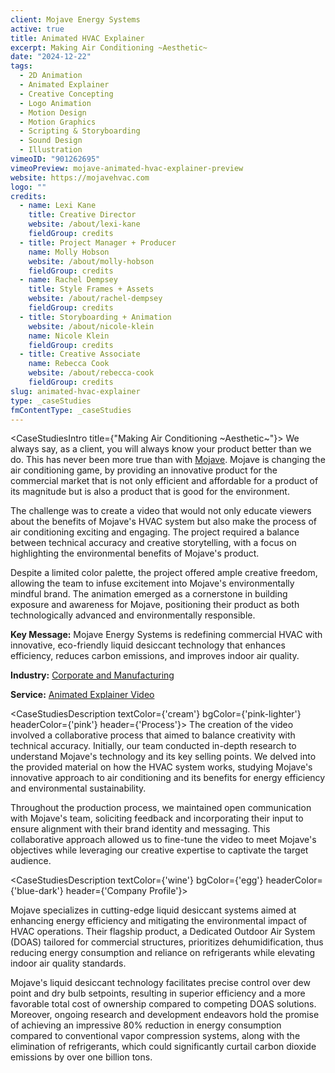 ```yaml
---
client: Mojave Energy Systems
active: true
title: Animated HVAC Explainer
excerpt: Making Air Conditioning ~Aesthetic~
date: "2024-12-22"
tags:
  - 2D Animation
  - Animated Explainer
  - Creative Concepting
  - Logo Animation
  - Motion Design
  - Motion Graphics
  - Scripting & Storyboarding
  - Sound Design
  - Illustration
vimeoID: "901262695"
vimeoPreview: mojave-animated-hvac-explainer-preview
website: https://mojavehvac.com
logo: ""
credits:
  - name: Lexi Kane
    title: Creative Director
    website: /about/lexi-kane
    fieldGroup: credits
  - title: Project Manager + Producer
    name: Molly Hobson
    website: /about/molly-hobson
    fieldGroup: credits
  - name: Rachel Dempsey
    title: Style Frames + Assets
    website: /about/rachel-dempsey
    fieldGroup: credits
  - title: Storyboarding + Animation
    website: /about/nicole-klein
    name: Nicole Klein
    fieldGroup: credits
  - title: Creative Associate
    name: Rebecca Cook
    website: /about/rebecca-cook
    fieldGroup: credits
slug: animated-hvac-explainer
type: _caseStudies
fmContentType: _caseStudies
---
```

<CaseStudiesIntro title={"Making Air Conditioning ~Aesthetic~"}>
We always say, as a client, you will always know your product better than we do. This has never been more true than with [Mojave](https://mojavehvac.com). Mojave is changing the air conditioning game, by providing an innovative product for the commercial market that is not only efficient and affordable for a product of its magnitude but is also a product that is good for the environment.

The challenge was to create a video that would not only educate viewers about the benefits of Mojave's HVAC system but also make the process of air conditioning exciting and engaging. The project required a balance between technical accuracy and creative storytelling, with a focus on highlighting the environmental benefits of Mojave's product.

Despite a limited color palette, the project offered ample creative freedom, allowing the team to infuse excitement into Mojave's environmentally mindful brand. The animation emerged as a cornerstone in building exposure and awareness for Mojave, positioning their product as both technologically advanced and environmentally responsible.

**Key Message:** Mojave Energy Systems is redefining commercial HVAC with innovative, eco-friendly liquid desiccant technology that enhances efficiency, reduces carbon emissions, and improves indoor air quality.

**Industry:** [Corporate and Manufacturing](/industries/corporate-video-production)

**Service:** [Animated Explainer Video](/services/animated-explainer-videos)
</CaseStudiesIntro>


<CaseStudiesDescription textColor={'cream'} bgColor={'pink-lighter'} headerColor={'pink'} header={'Process'}>
The creation of the video involved a collaborative process that aimed to balance creativity with technical accuracy. Initially, our team conducted in-depth research to understand Mojave's technology and its key selling points. We delved into the provided material on how the HVAC system works, studying Mojave's innovative approach to air conditioning and its benefits for energy efficiency and environmental sustainability.

Throughout the production process, we maintained open communication with Mojave's team, soliciting feedback and incorporating their input to ensure alignment with their brand identity and messaging. This collaborative approach allowed us to fine-tune the video to meet Mojave's objectives while leveraging our creative expertise to captivate the target audience.

</CaseStudiesDescription>

<CaseStudiesDescription textColor={'wine'} bgColor={'egg'} headerColor={'blue-dark'} header={'Company Profile'}>

Mojave specializes in cutting-edge liquid desiccant systems aimed at enhancing energy efficiency and mitigating the environmental impact of HVAC operations. Their flagship product, a Dedicated Outdoor Air System (DOAS) tailored for commercial structures, prioritizes dehumidification, thus reducing energy consumption and reliance on refrigerants while elevating indoor air quality standards.

Mojave's liquid desiccant technology facilitates precise control over dew point and dry bulb setpoints, resulting in superior efficiency and a more favorable total cost of ownership compared to competing DOAS solutions. Moreover, ongoing research and development endeavors hold the promise of achieving an impressive 80% reduction in energy consumption compared to conventional vapor compression systems, along with the elimination of refrigerants, which could significantly curtail carbon dioxide emissions by over one billion tons.

</CaseStudiesDescription>